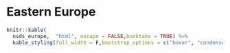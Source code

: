 # **Eastern Europe**

```r
knitr::kable(
  nsds_europe,  "html", escape = FALSE,booktabs = TRUE) %>%
  kable_styling(full_width = F,bootstrap_options = c("hover", "condensed")) 
```
